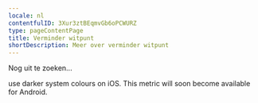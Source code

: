 ```yaml
---
locale: nl
contentfulID: 3Xur3ztBEqmvGb6oPCWURZ
type: pageContentPage
title: Verminder witpunt
shortDescription: Meer over verminder witpunt
---
```


Nog uit te zoeken...

<TwoColumnBlock>
  <LeftColumn>
    <ColumnRow>
      <PercentageBlock
        metrics={[
          { title: 'iOS - darker system colours metric', key: 'ios-accessibility_is_darker_system_colors_enabled-true', isPercentage: true }
        ]}
        linkLabel="More about darker system colours"
        linkUrl="/nl/stats/darker-system-colours">
        use darker system colours on iOS.
      </PercentageBlock>
    </ColumnRow>
  </LeftColumn>
  <RightColumn>
    <ColumnRow>
      <TextBlock
        showBackgroundColor={true}>
        This metric will soon become available for Android. 
      </TextBlock>
    </ColumnRow>
  </RightColumn>
</TwoColumnBlock>